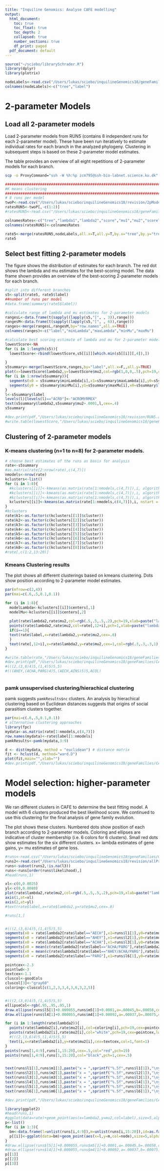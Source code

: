 ```yaml
---
title: "Inquiline Genomics: Analyse CAFE modelling"
output:
  html_document:
    toc: true
    toc_float: true
    toc_depth: 2
    collapsed: true
    number_sections: true
    df_print: paged
  pdf_document: default
---
```

<STYLE TYPE="text/css">
<!--
  td{
    font-family: Arial; 
    font-size: 8pt;
    padding:0px;
    cellpadding="0";
    cellspacing="0"
  }
  th {
    font-family: Arial; 
    font-size: 8pt;
    height: 20px;
    font-weight: bold;
    text-align: right;
    background-color: #ccccff;
  }
  table { 
    border-spacing: 0px;
    border-collapse: collapse;
  }
--->
</STYLE>


```r
source("~/sciebo/librarySchrader.R")
library(dplyr)
library(plotrix)
```

```r
nodeLabels<-read.csv("/Users/lukas/sciebo/inquilineGenomics18/geneFamilies/CAFE/results/Acro.Atta/nodeLabels.tsv",sep="\t",header=F)
colnames(nodeLabels)<-c("tree","label")
```

# 2-parameter Models
## Load all 2-parameter models
Load 2-parameter models from RUN5 (contains 8 independent runs for each 2-parameter model). These have been run iteratively to estimate individual rates for each branch in the analyzed phylogeny. Clustering in subsequent steps is based on these 2-parameter model estimates.

The table provides an overview of all eight repetitions of 2-parameter models for each branch.
```bash
scp -o ProxyCommand="ssh -W %h:%p zcm795@ssh-bio-labnet.science.ku.dk"  lschrader@pallas.bio.ku.dk:/corefac/cse/lukas/inqGen18/reannotation/CAFE/results/* /Users/lukas/sciebo/inquilineGenomics18/revision/
```

```r
###########################################################################
#K means clustering
###########################################################################
# 8 runs per model
twoP<-read.csv("/Users/lukas/sciebo/inquilineGenomics18/revision/2pModels.tsv",sep="\t",header=F)
ratesRUN5<-twoP[,-c(1:2)]
#ratesRUN5<-read.csv("/Users/lukas/sciebo/inquilineGenomics18/geneFamilies/CAFE/results/Acro.Atta/RUN5/treeRates.RUN5.tsv",sep="\t",skip=1,header=F)

colnamesRates<-c("tree","lambda1","lambda2","score","mu1","mu2","scoreTmp")
colnames(ratesRUN5)<-colnamesRates

rate5<-merge(ratesRUN5,nodeLabels,all.x=T,all.y=T,by.x="tree",by.y="tree")
rate5
```

## Select best fitting 2-parameter models 
The figure shows the distribution of estimates for each branch. The red dot shows the lambda and mu estimates for the best-scoring model.
The data frame shown provides an overview of the best-scoring 2-parameter models for each branch.
```r
#split into different branches
s5<-split(rate5, rate5$label)
##number of runs per model
#data.frame(summary(rate5$label))

#calculate range of lambda and mu estimates for 2-parameter models
rangesL<-data.frame(t(sapply((lapply(s5,"[", , 3)),range)))
rangesM<-data.frame(t(sapply((lapply(s5,"[", , 6)),range)))
ranges<-merge(rangesL,rangesM,by="row.names",all.x=TRUE)
colnames(ranges)<-c("label","minLambda","maxLambda","minMu","maxMu")

#calculate best scoring estimate of lambda and mu for 2-parameter models
lowestScore<-NA
for (i in 1:length(s5)){
  lowestScore<-rbind(lowestScore,s5[[i]][which.min(s5[[i]][,4]),])
  
}
s5summary<-merge(lowestScore,ranges,by="label",all.x=F,,all.y=TRUE)
plot(x=lowestScore$lambda2,y=lowestScore$mu2,col=rgb(1,0,0,.5),pch=19,cex=1,xlab="lambda",ylab="mu",ylim=c(0,0.003),xlim=c(0,0.0025))
for (i in 1:nrow(s5summary)){
  segments(x0 = s5summary$minLambda[i],x1=s5summary$maxLambda[i],y0=s5summary$mu2[i],y1=s5summary$mu2[i],lwd=.5)
  segments(y0 = s5summary$minMu[i],y1=s5summary$maxMu[i],x0=s5summary$lambda2[i],x1=s5summary$lambda2[i],lwd=.5)
}
l<-s5summary$label
levels(l)[levels(l)=="ACRO"]<-"ACROMYRMEX"
text(s5summary$lambda2,s5summary$mu2+.0001,l,cex=.4)
s5summary

#dev.print(pdf,"/Users/lukas/sciebo/inquilineGenomics18/revision/RUN5.all8runs.pdf")
#write.table(lowestScore,"/Users/lukas/sciebo/inquilineGenomics18/geneFamilies/CAFE/results/Acro.Atta/RUN5.all8runs.bestFits.tsv",sep="\t",quote=F,row.names=F)
```

## Clustering of 2-parameter models
### K-means clustering (n=1 to n=8) for 2-parameter models.
```r
# choose best estimates of the runs as basis for analysis
rate<-s5summary
#as.matrix(rate[2:nrow(rate),c(4,7)])
nmodels<-nrow(rate)
kclusters<-list()
for (i in 1:8){
  #kclusters[[i]]<-kmeans(as.matrix(rate[1:nmodels,c(4,7)]),i, algorithm = "MacQueen", nstart = 1000)
  #kclusters[[i]]<-kmeans(as.matrix(rate[1:nmodels,c(4,7)]),i, algorithm = "Hartigan-Wong", nstart = 1000)
  #kclusters[[i]]<-kmeans(as.matrix(rate[1:nmodels,c(4,7)]),i, algorithm = "Lloyd", nstart = 1000)
  kclusters[[i]]<-kmeans(as.matrix(rate[1:nmodels,c(4,7)]),i, nstart = 1000)
}
#kclusters
rate$k1<-as.factor(c(kclusters[[1]]$cluster))
rate$k2<-as.factor(c(kclusters[[2]]$cluster))
rate$k3<-as.factor(c(kclusters[[3]]$cluster))
rate$k4<-as.factor(c(kclusters[[4]]$cluster))
rate$k5<-as.factor(c(kclusters[[5]]$cluster))
rate$k6<-as.factor(c(kclusters[[6]]$cluster))
rate$k7<-as.factor(c(kclusters[[7]]$cluster))
rate$k8<-as.factor(c(kclusters[[8]]$cluster))
#rate[,c(1:2,13:20)]

```


### Kmeans Clustering results
The plot shows all different clusterings based on kmeans clustering. Dots show position according to 2-parameter model estimates.
```r
par(mfrow=c(2,4))
par(mai=c(.6,.5,0.1,0.1))

for (i in 1:8){
  modelLambda<-kclusters[[i]]$centers[,1]
  modelMu<-kclusters[[i]]$centers[,2]
  
  plot(rate$lambda2,rate$mu2,col=rgb(.5,.5,.5,.2),pch=19,xlab=paste("lambda; Clusters=",i,sep=""),ylab="mu",cex=4,lwd=2,ylim=c(0,0.003),xlim=c(0,0.002))
  points(rate$lambda2,rate$mu2,col=rate[,12+i],pch=1,xlab=paste("lambda; Clusters=",i,sep=""),ylab="mu",cex=4,lwd=2)
  if(i==1){
  text(rate$label,x=rate$lambda2,y=rate$mu2,cex=.8)
  }
  text(rate[,12+i],x=rate$lambda2,y=rate$mu2,cex=1,col=rgb(.3,.3,.3,1),font=2)
}

#write.table(rate,"/Users/lukas/sciebo/inquilineGenomics18/geneFamilies/CAFE/results/Acro.Atta/clustered.rates.CAFE.RUN5.bestFits.tsv",quote=F, row.names=F,sep="\t")
#dev.print(pdf,"/Users/lukas/sciebo/inquilineGenomics18/geneFamilies/CAFE/results/Acro.Atta/RUN5.Kmeans.clustering.pdf",height=5,width=10)
#(((2,(3,6)4)5,(1,4)5)5,5)
#(((AHEY,(ACHA,PARG)4)5,(AECH,AINS)5)5,ACOL)



```


### pamk unsupervised clustering/hierachical clustering
pamk suggests `pamkResults$nc` clusters. An analysis by hierachical clustering based on Euclidean distances suggests that origins of social parasitism clusters together.  
```r
par(mai=c(.6,.5,0.1,0.1))
# alternative clustering approaches
library(fpc)
mydata<-as.matrix(rate[1:nmodels,c(4,7)])
row.names(mydata)<-rate$label[1:nmodels]
pamkResults<-pamk(mydata,3:9)

d <- dist(mydata, method = "euclidean") # distance matrix
fit <- hclust(d, method="ward.D") 
plot(fit,main="",xlab="")
#dev.print(pdf,"/Users/lukas/sciebo/inquilineGenomics18/geneFamilies/CAFE/results/Acro.Atta/RUN5.Kmeans.hclust.pdf",width=4,height=7)
```

# Model selection: higher-parameter models
We ran different clusters in CAFE to determine the best fitting model. A model with 6 clusters produced the best likelihood score. We continued to use this clustering for the final analysis of gene family evolution.

The plot shows these clusters. Numbered dots show position of each branch according to 2-parameter models. Coloring and ellipses are indicative of cluster membership (i.e. 6 colors for 6 clusters). Small red dots show estimates for the six different clusters. x= lambda estimates of gene gains, y= mu estimates of gene loss.
```r
#runs<-read.csv("/Users/lukas/sciebo/inquilineGenomics18/geneFamilies/CAFE/results/Acro.Atta/allProperRuns.tsv",sep="\t")
runs2<-read.csv("/Users/lukas/sciebo/inquilineGenomics18/revision/allProperRuns.revision.tsv",sep="\t",T,na.strings = "")
runs<-subset(runs2,!is.na(l3))
runs<-runs[order(runs$likelihood),]
#head(runs,1)

xl<-c(0,0.0025)
yl<-c(0,0.0080)
plot(rate$lambda2,rate$mu2,col=rgb(.5,.5,.5,.2),pch=19,xlab=paste("lambda; Clusters=",6,sep=""),ylab="mu",cex=2,lwd=2,ylim=yl,xlim=xl,xaxt="n",yaxt="n")
axis(1,at=xl)
axis(2,at=yl)
#text(rate$label,x=rate$lambda2,y=rate$mu2,cex=.8)

#runs[1,]


#(((2,(3,6)4)5,(1,4)5)5,5)
segments(x0 = rate$lambda2[rate$label=="AECH"],x1=runs$l1[1],y0=rate$mu2[rate$label=="AECH"],y1=runs$m1[1],lty=1)
segments(x0 = rate$lambda2[rate$label=="AHEY"],x1=runs$l2[1],y0=rate$mu2[rate$label=="AHEY"],y1=runs$m2[1],lty=1)
segments(x0 = rate$lambda2[rate$label=="ACHA"],x1=runs$l3[1],y0=rate$mu2[rate$label=="ACHA"],y1=runs$m3[1],lty=1)
segments(x0 = mean(c(rate$lambda2[rate$label=="ACHA/PARG"],rate$lambda2[rate$label=="AINS"])),x1=runs$l4[1],y0=mean(c(rate$mu2[rate$label=="ACHA/PARG"],rate$mu2[rate$label=="AINS"])),y1=runs$m4[1],lty=1)
segments(x0 = mean(c(rate$lambda2[rate$label=="AHEY/ACHA/PARG"],rate$lambda2[rate$label=="AECH/AINS"],rate$lambda2[rate$label=="ACRO"],rate$lambda2[rate$label=="AACOL"])),x1=runs$l5[1],y0=mean(c(rate$mu2[rate$label=="AHEY/ACHA/PARG"],rate$mu2[rate$label=="AECH/AINS"],rate$mu2[rate$label=="ACRO"],rate$mu2[rate$label=="ACOL"])),y1=runs$m5[1],lty=1)
segments(x0 = rate$lambda2[rate$label=="PARG"],x1=runs$l6[1],y0=rate$mu2[rate$label=="PARG"],y1=runs$m6[1],lty=1)

pointcex<-2.3
pointlwd<-3
textcex<-1.1
cluscol<-goodCols
cluscol[3]<-"gray60"
coloring<-cluscol[c(1,2,3,3,4,3,6,3,2,5)]


#(((2,(3,6)4)5,(1,4)5)5,5)
ellipseCol<-rgb(.95,.95,.95,1)
draw.ellipse(runs$l5[1]+0.000055,runs$m5[1]+0.0001,a=.00045,b=.00058,col=ellipseCol,angle=-5,border=cluscol[3],lwd=3)
draw.ellipse(runs$l4[1]+0.000055,runs$m4[1]+0.00092,a=.00037,b=.00075,col=ellipseCol,angle=-30,border=cluscol[2],lwd=3)

for (i in 1:length(rate$lambda2)){
  points(rate$lambda2[i],rate$mu2[i],col=coloring[i],pch=19,cex=pointcex+1,lwd=pointlwd)
  points(rate$lambda2[i],rate$mu2[i],col="white",pch=19,cex=pointcex,lwd=2)
  #(((2,(3,6)4)5,(1,4)5)5,5)
  text(i,x=rate$lambda2[i],y=rate$mu2[i],cex=textcex,col=1,font=1)
}
points(runs[1,4:9],runs[1,15:20],cex=.5,col="red",pch=19)
points(runs[1,4:9],runs[1,15:20],col="black",pch=1,cex=.5)


text(runs$l1[1],runs$m1[1],paste("x = ",sprintf("%.5f",runs$l1[1]),"\ny = ",sprintf("%.5f",runs$m1[1]),sep=""),cex=.5)
text(runs$l2[1],runs$m2[1],paste("x = ",sprintf("%.5f",runs$l2[1]),"\ny = ",sprintf("%.5f",runs$m2[1]),sep=""),cex=.5)
text(runs$l3[1],runs$m3[1],paste("x = ",sprintf("%.5f",runs$l3[1]),"\ny = ",sprintf("%.5f",runs$m3[1]),sep=""),cex=.5)
text(runs$l4[1],runs$m4[1],paste("x = ",sprintf("%.5f",runs$l4[1]),"\ny = ",sprintf("%.5f",runs$m4[1]),sep=""),cex=.5)
text(runs$l5[1],runs$m5[1],paste("x = ",sprintf("%.5f",runs$l5[1]),"\ny = ",sprintf("%.5f",runs$m5[1]),sep=""),cex=.5)
text(runs$l6[1],runs$m6[1],paste("x = ",sprintf("%.5f",runs$l6[1]),"\ny = ",sprintf("%.5f",runs$m6[1]),sep=""),cex=.5)

#dev.print(pdf,"/Users/lukas/sciebo/inquilineGenomics18/geneFamilies/CAFE/results/Acro.Atta/finalClustering.pdf",width = 4, height = 5.5)
```

```r
library(ggplot2)
#head(runs,1)
#ggplot(data=rate)+geom_point(aes(x=lambda2,y=mu2,col=label),size=5,alpha=.4)
p<-list()
for (i in 1:3){
  bm<-data.frame(l=unlist(runs[i,4:9]),m=unlist(runs[i,15:20]),id=as.factor(1:6),node=c("AECH","AHEY","ACHA","ACHA/PARG-AINS","internal","PARG"))
  p[[i]]<-ggplot(data=bm)+geom_point(aes(x=l,y=m,col=node),size=5,alpha=.4)
}
#draw.ellipse(runs$l5[1]+0.000055,runs$m5[1]+0.0001,a=.00045,b=.00058,col=ellipseCol,angle=-5,border=cluscol[3],lwd=3)
#draw.ellipse(runs$l4[1]+0.000055,runs$m4[1]+0.00092,a=.00037,b=.00075,col=ellipseCol,angle=-30,border=cluscol[2],lwd=3)
p[[1]]
p[[2]]
p[[3]]
```


